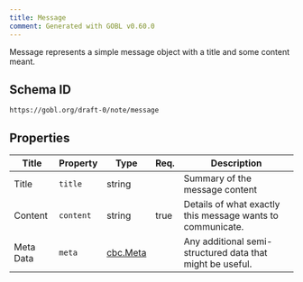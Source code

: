 ```yaml
---
title: Message
comment: Generated with GOBL v0.60.0
---
```


Message represents a simple message object with a title and some content meant.

## Schema ID

`https://gobl.org/draft-0/note/message`

## Properties

| Title     | Property  | Type                          | Req. | Description                                                |
|-----------|-----------|-------------------------------|------|------------------------------------------------------------|
| Title     | `title`   | string                        |      | Summary of the message content                             |
| Content   | `content` | string                        | true | Details of what exactly this message wants to communicate. |
| Meta Data | `meta`    | [cbc.Meta](/draft-0/cbc/meta) |      | Any additional semi-structured data that might be useful.  |

